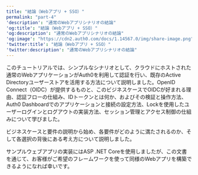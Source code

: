 ```yaml
---
title: "結論（Webアプリ + SSO）"
permalink: "part-4"
'description': "通常のWebアプリシナリオの結論"
'og:title': "結論（Webアプリ + SSO）"
'og:description': "通常のWebアプリシナリオの結論"
'og:image': "https://cdn2.auth0.com/docs/1.14567.0/img/share-image.png"
'twitter:title': "結論（Webアプリ + SSO）"
'twitter:description': "通常のWebアプリシナリオの結論"
---
```


このチュートリアルでは、シンプルなシナリオとして、クラウドにホストされた通常のWebアプリケーションがAuth0を利用して認証を行い、既存のActive Directoryユーザーストアを活用する方法について説明しました。<Tooltip data-tooltip-id="react-containers-DefinitionTooltip-0" href="/ja-jp/glossary?term=openid" tip="OpenID: アプリケーションがログイン情報を収集および保存することなくにユーザーのIDを検証できるようにする認証用のオープン標準。" cta="用語集の表示">OpenID</Tooltip> Connect（OIDC）が提供するものと、このビジネスケースでOIDCが好まれる理由、認証フローの仕組み、IDトークンとは何か、およびその検証と操作方法、<Tooltip data-tooltip-id="react-containers-DefinitionTooltip-0" href="/ja-jp/glossary?term=auth0-dashboard" tip="Auth0 Dashboard: サービスを構成するためのAuth0の主製品。" cta="用語集の表示">Auth0 Dashboard</Tooltip>でのアプリケーションと接続の設定方法、Lockを使用したユーザーログインとログアウトの実装方法、セッション管理とアクセス制御の仕組みについて学びました。

ビジネスケースと要件の説明から始め、各要件がどのように満たされるのか、そして各選択の背後にある考え方について説明しました。

サンプルウェブアプリの実装にはASP .NET Coreを使用しましたが、この文書を通じて、お客様がご希望のフレームワークを使って同様のWebアプリを構築できるようになれば幸いです。